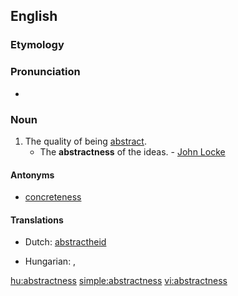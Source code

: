 ==English==

===Etymology===
{{suffix|abstract|ness}}

===Pronunciation===
* {{IPA|/æp'strɜktnɛs/}}

===Noun===
{{en-noun|es}}

# The quality of being [[abstract]].
#* The '''abstractness''' of the ideas. - [[w:John Locke|John Locke]]

====Antonyms====
* [[concreteness]]

====Translations====
{{trans-top|the quality of being abstract}}
* Dutch: [[abstractheid]]
{{trans-mid}}
* Hungarian: {{t+|hu|elvontság}}, {{t+|hu|absztraktság}}
{{trans-bottom}}

[[hu:abstractness]]
[[simple:abstractness]]
[[vi:abstractness]]